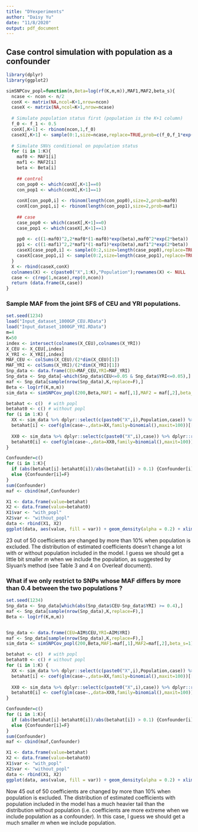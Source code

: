 ```yaml
---
title: "DYexperiments"
author: "Daisy Yu"
date: "11/8/2020"
output: pdf_document
---
```


## Case control simulation with population as a confounder
```r
library(dplyr)
library(ggplot2)

simSNPCov_popl=function(n,Beta=log(rf(K,m,m)),MAF1,MAF2,beta_s){
  ncase <- ncon <- n/2
  conX <- matrix(NA,ncol=K+1,nrow=ncon)
  caseX <- matrix(NA,ncol=K+1,nrow=ncase)
  
  # Simulate population status first (population is the K+1 column)
  f_0 <- f_1 <- 0.5
  conX[,K+1] <- rbinom(ncon,1,f_0)
  caseX[,K+1] <- sample(0:1,size=ncase,replace=TRUE,prob=c(f_0,f_1*exp(beta_s)))
  
  # Simulate SNVs conditional on population status
  for (i in 1:K){ 
    maf0 <- MAF1[i]
    maf1 <- MAF2[i]
    beta <- Beta[i]
    
    ## control
    con_pop0 <- which(conX[,K+1]==0)
    con_pop1 <- which(conX[,K+1]==1)
    
    conX[con_pop0,i] <- rbinom(length(con_pop0),size=2,prob=maf0)
    conX[con_pop1,i] <- rbinom(length(con_pop1),size=2,prob=maf1)
    
    ## case
    case_pop0 <- which(caseX[,K+1]==0)
    case_pop1 <- which(caseX[,K+1]==1)
    
    pp0 <- c((1-maf0)^2,2*maf0*(1-maf0)*exp(beta),maf0^2*exp(2*beta))
    pp1 <- c((1-maf1)^2,2*maf1*(1-maf1)*exp(beta),maf1^2*exp(2*beta))
    caseX[case_pop0,i] <- sample(0:2,size=length(case_pop0),replace=TRUE,prob=pp0)
    caseX[case_pop1,i] <- sample(0:2,size=length(case_pop1),replace=TRUE,prob=pp1)
  }
  X <- rbind(caseX,conX)
  colnames(X) <- c(paste0("X",1:K),"Population");rownames(X) <- NULL
  case <- c(rep(1,ncase),rep(0,ncon))
  return (data.frame(X,case))
}
```


### Sample MAF from the joint SFS of CEU and YRI populations.
```r
set.seed(1234)
load("Input_dataset_1000GP_CEU.RData")
load("Input_dataset_1000GP_YRI.RData")
m=4
K=50
index <- intersect(colnames(X_CEU),colnames(X_YRI))
X_CEU <- X_CEU[,index]
X_YRI <- X_YRI[,index]
MAF_CEU <- colSums(X_CEU)/(2*dim(X_CEU)[1])
MAF_YRI <- colSums(X_YRI)/(2*dim(X_YRI)[1])
Snp_data <- data.frame(CEU=MAF_CEU,YRI=MAF_YRI)
Snp_data <- Snp_data[-which(Snp_data$CEU<=0.05 & Snp_data$YRI<=0.05),]
maf <- Snp_data[sample(nrow(Snp_data),K,replace=F),]
Beta <- log(rf(K,m,m))
sim_data <- simSNPCov_popl(200,Beta,MAF1 = maf[,1],MAF2 = maf[,2],beta_s=1)

betahat <- c()  # with popl
betahat0 <- c() # without popl
for (i in 1:K) {
  XX <- sim_data %>% dplyr::select(c(paste0("X",i),Population,case)) %>% dplyr::rename(X=paste0("X",i))
  betahat[i] <- coef(glm(case~.,data=XX,family=binomial(),maxit=100))[[2]]
  
  XX0 <- sim_data %>% dplyr::select(c(paste0("X",i),case)) %>% dplyr::rename(X=paste0("X",i))
  betahat0[i] <- coef(glm(case~.,data=XX0,family=binomial(),maxit=100))[[2]]
}

Confounder=c()
for (i in 1:K){
  if (abs(betahat[i]-betahat0[i])/abs(betahat[i]) > 0.1) {Confounder[i]=T}
  else {Confounder[i]=F}
}
sum(Confounder)
maf <- cbind(maf,Confounder)

X1 <- data.frame(value=betahat)
X2 <- data.frame(value=betahat0)
X1$var <- "with_popl"
X2$var <- "without_popl"
data <- rbind(X1, X2)
ggplot(data, aes(value, fill = var)) + geom_density(alpha = 0.2) + xlim(c(-5,5))
```
23 out of 50 coefficients are changed by more than 10\% when population is excluded. The distribution of estimated coefficients doesn't change a lot with or without population included in the model. I guess we should get a little bit smaller $m$ when we include the population, as suggested by Siyuan's method (see Table 3 and 4 on Overleaf document).


### What if we only restrict to SNPs whose MAF differs by more than 0.4 between the two populations ? 
```r
set.seed(1234)
Snp_data <- Snp_data[which(abs(Snp_data$CEU-Snp_data$YRI) >= 0.4),] 
maf <- Snp_data[sample(nrow(Snp_data),K,replace=F),]
Beta <- log(rf(K,m,m))


Snp_data <- data.frame(CEU=AIM$CEU,YRI=AIM$YRI)
maf <- Snp_data[sample(nrow(Snp_data),K,replace=F),]
sim_data <- simSNPCov_popl(200,Beta,MAF1=maf[,1],MAF2=maf[,2],beta_s=1)

betahat <- c()  # with popl
betahat0 <- c() # without popl
for (i in 1:K) {
  XX <- sim_data %>% dplyr::select(c(paste0("X",i),Population,case)) %>% dplyr::rename(X=paste0("X",i))
  betahat[i] <- coef(glm(case~.,data=XX,family=binomial(),maxit=100))[[2]]
  
  XX0 <- sim_data %>% dplyr::select(c(paste0("X",i),case)) %>% dplyr::rename(X=paste0("X",i))
  betahat0[i] <- coef(glm(case~.,data=XX0,family=binomial(),maxit=100))[[2]]
}

Confounder=c()
for (i in 1:K){
  if (abs(betahat[i]-betahat0[i])/abs(betahat[i]) > 0.1) {Confounder[i]=T}
  else {Confounder[i]=F}
}
sum(Confounder)
maf <- cbind(maf,Confounder)

X1 <- data.frame(value=betahat)
X2 <- data.frame(value=betahat0)
X1$var <- "with_popl"
X2$var <- "without_popl"
data <- rbind(X1, X2)
ggplot(data, aes(value, fill = var)) + geom_density(alpha = 0.2) + xlim(c(-5,5))
```
Now 45 out of 50 coefficients are changed by more than 10\% when population is excluded. The distribution of estimated coefficients with population included in the model has a much heavier tail than the distribution without population (i.e. coefficients are more extreme when we include population as a confounder). In this case, I guess we should get a much smaller $m$ when we include population. 

